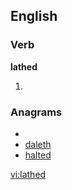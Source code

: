 
==English==

===Verb===
'''lathed'''

# {{past of|[[lathe]]}}

===Anagrams===
* {{alphagram|adehlt}}
* [[daleth#English|daleth]]
* [[halted#English|halted]]

[[vi:lathed]]